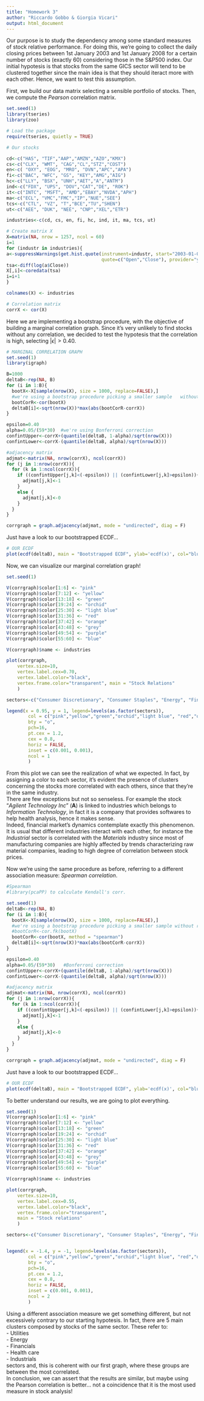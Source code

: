 ```yaml
---
title: "Homework 3"
author: "Riccardo Gobbo & Giorgia Vicari"
output: html_document
---
```



Our purpose is to study the dependency among some standard measures of stock relative performance. For doing this, we're going to collect the daily closing prices between 1st January 2003 and 1st January 2008 for a certain number of stocks (exactly 60) considering those in the S&P500 index. Our initial hypotesis is that stocks from the same GICS sector will tend to be clustered together since the main idea is that they should iteract more with each other. Hence, we want to test this assumption.  

First, we build our data matrix selecting a sensible portfolio of stocks. Then, we compute the *Pearson* correlation matrix.

```r
set.seed(1)
library(tseries)
library(zoo)

# Load the package
require(tseries, quietly = TRUE)

# Our stocks

cd<-c("HAS", "TIF","AAP","AMZN","AZO","KMX")
cs<-c("CLX", "WMT", "CAG","CL","STZ","COST")
en<-c( "OXY", "EOG", "MRO", "DVN","APC","APA")
fi<-c("BAC", "WFC", "GS", "KEY","AMG","AIG")
hc<-c("LLY", "BSX", "UNH","AET","A","ANTM")
ind<-c("FDX", "UPS", "DOV","CAT","DE", "ROK")
it<-c("INTC", "MSFT", "AMD","EBAY","NVDA","APH")
ma<-c("ECL", "VMC","FMC","IP","NUE","SEE")
tcs<-c("CTL", "VZ", "T","BCE","TU","SHEN")
ut<-c("AEE", "DUK", "NEE", "CNP","XEL","ETR")

industries<-c(cd, cs, en, fi, hc, ind, it, ma, tcs, ut)

# Create matrix X
X=matrix(NA, nrow = 1257, ncol = 60)
i=1
for (industr in industries){
a<-suppressWarnings(get.hist.quote(instrument=industr, start="2003-01-01", end="2008-01-01", 
                                   quote=c("Open","Close"), provider="yahoo", drop=TRUE))
tsa<-diff(log(a$Close))
X[,i]<-coredata(tsa)
i=i+1
}

colnames(X) <- industries

# Correlation matrix
corrX <- cor(X) 

```


Here we are implementing a bootstrap procedure, with the objective of building a marginal correlation graph. Since it's very unlikely to find stocks without any correlation, we decided to test the hypotesis that the correlation is high, selecting $|\epsilon|>0.40$.

```r
# MARGINAL CORRELATION GRAPH
set.seed(1)
library(igraph)

B=1000
deltaB<-rep(NA, B)
for (i in 1:B){
  bootX<-X[sample(nrow(X), size = 1000, replace=FALSE),]
  #we're using a bootstrap procedure picking a smaller sample   without replace
  bootCorR<-cor(bootX)
  deltaB[i]<-sqrt(nrow(X))*max(abs(bootCorR-corrX))
}

epsilon=0.40
alpha=0.05/(59*30)  #we're using Bonferroni correction
confintUpper<-corrX+(quantile(deltaB, 1-alpha)/sqrt(nrow(X)))
confintLower<-corrX-(quantile(deltaB, alpha)/sqrt(nrow(X)))

#adjacency matrix
adjmat<-matrix(NA, nrow(corrX), ncol(corrX))
for (j in 1:nrow(corrX)){
  for (k in 1:ncol(corrX)){
    if ((confintUpper[j,k]<(-epsilon)) || (confintLower[j,k]>epsilon)){
      adjmat[j,k]<-1
    }
    else {
      adjmat[j,k]<-0
    }
  }
}

corrgraph = graph.adjacency(adjmat, mode = "undirected", diag = F)

```


Just have a look to our bootstrapped ECDF...
```r
# OUR ECDF
plot(ecdf(deltaB), main = "Bootstrapped ECDF", ylab='ecdf(x)', col="blue")
```


Now, we can visualize our marginal correlation graph!

```r

set.seed(1)

V(corrgraph)$color[1:6] <- "pink"
V(corrgraph)$color[7:12] <- "yellow"
V(corrgraph)$color[13:18] <- "green"
V(corrgraph)$color[19:24] <- "orchid" 
V(corrgraph)$color[25:30] <- "light blue"
V(corrgraph)$color[31:36] <- "red"
V(corrgraph)$color[37:42] <- "orange" 
V(corrgraph)$color[43:48] <- "grey"
V(corrgraph)$color[49:54] <- "purple"
V(corrgraph)$color[55:60] <- "blue"

V(corrgraph)$name <- industries

plot(corrgraph, 
    vertex.size=10,
    vertex.label.cex=0.70,
    vertex.label.color="black",
    vertex.frame.color="transparent", main = "Stock Relations"
    )

sectors<-c("Consumer Discretionary", "Consumer Staples", "Energy", "Financials", "Health Care", "Industrials", "Information Technology", "Materials", "Telecom. Services", "Utilities")

legend(x = 0.95, y = 1, legend=levels(as.factor(sectors)), 
        col = c("pink","yellow","green","orchid","light blue", "red","orange","grey","purple","blue") ,
        bty = "o", 
        pch=16, 
        pt.cex = 1.2, 
        cex = 0.8,
        horiz = FALSE, 
        inset = c(0.001, 0.001),
        ncol = 1
        )
```

From this plot we can see the realization of what we expected. In fact, by assigning a color to each sector, it's evident the presence of clusters concerning the stocks more correlated with each others, since that they're in the same industry.   
There are few exceptions but not so senseless. For example the stock "*Agilent Technology Inc*" (**A**) is linked to industries which belongs to *Information Technology*, in fact it is a company that provides softwares to help health analysis, hence it makes sense.  
Indeed, financial market's dynamics contemplate exactly this phenomenon. It is usual that different industries interact with each other, for instance the *Industrial* sector is correlated with the *Materials* industry since most of manufacturing companies are highly affected by trends characterizing raw material companies, leading to high degree of correlation between stock prices.


Now we're using the same procedure as before, referring to a different association measure: *Spearman correlation*.

```r
#Spearman
#library(pcaPP) to calculate Kendall's corr.

set.seed(1)
deltaB<-rep(NA, B)
for (i in 1:B){
  bootX<-X[sample(nrow(X), size = 1000, replace=FALSE),]
  #we're using a bootstrap procedure picking a smaller sample without replace
  #bootCorR<-cor.fk(bootX)
  bootCorR<-cor(bootX, method = "spearman")
  deltaB[i]<-sqrt(nrow(X))*max(abs(bootCorR-corrX))
}

epsilon=0.40
alpha=0.05/(59*30)   #Bonferroni correction
confintUpper<-corrX+(quantile(deltaB, 1-alpha)/sqrt(nrow(X)))
confintLower<-corrX-(quantile(deltaB, alpha)/sqrt(nrow(X)))

#adjacency matrix
adjmat<-matrix(NA, nrow(corrX), ncol(corrX))
for (j in 1:nrow(corrX)){
  for (k in 1:ncol(corrX)){
    if ((confintUpper[j,k]<(-epsilon)) || (confintLower[j,k]>epsilon)){
      adjmat[j,k]<-1
    }
    else {
      adjmat[j,k]<-0
    }
  }
}

corrgraph = graph.adjacency(adjmat, mode = "undirected", diag = F)

```

Just have a look to our bootstrapped ECDF...
```r
# OUR ECDF
plot(ecdf(deltaB), main = "Bootstrapped ECDF", ylab='ecdf(x)', col="blue")
```

To better understand our results, we are going to plot everything.  

```r
set.seed(1)
V(corrgraph)$color[1:6] <- "pink"
V(corrgraph)$color[7:12] <- "yellow"
V(corrgraph)$color[13:18] <- "green"
V(corrgraph)$color[19:24] <- "orchid" 
V(corrgraph)$color[25:30] <- "light blue"
V(corrgraph)$color[31:36] <- "red"
V(corrgraph)$color[37:42] <- "orange" 
V(corrgraph)$color[43:48] <- "grey"
V(corrgraph)$color[49:54] <- "purple"
V(corrgraph)$color[55:60] <- "blue"

V(corrgraph)$name <- industries

plot(corrgraph, 
    vertex.size=10,
    vertex.label.cex=0.55,
    vertex.label.color="black",
    vertex.frame.color="transparent",
    main = "Stock relations"
    )

sectors<-c("Consumer Discretionary", "Consumer Staples", "Energy", "Financials", "Health Care", "Industrials", "Information Technology", "Materials", "Telecom. Services", "Utilities")


legend(x = -1.4, y = -1, legend=levels(as.factor(sectors)), 
        col = c("pink","yellow","green","orchid","light blue", "red","orange","grey","purple","blue") ,
        bty = "o", 
        pch=16, 
        pt.cex = 1.2, 
        cex = 0.8,
        horiz = FALSE, 
        inset = c(0.001, 0.001),
        ncol = 2
        )
```

Using a different association measure we get something different, but not excessively contrary to our starting hypotesis. In fact, there are 5 main clusters composed by stocks of the same sector. These refer to:   
- Utilities  
- Energy  
- Financials  
- Health care  
- Industrials  
sectors and, this is coherent with our first graph, where these groups are between the most correlated.  
In conclusion, we can assert that the results are similar, but maybe using the Pearson correlation is better... not a coincidence that it is the most used measure in stock analysis!


